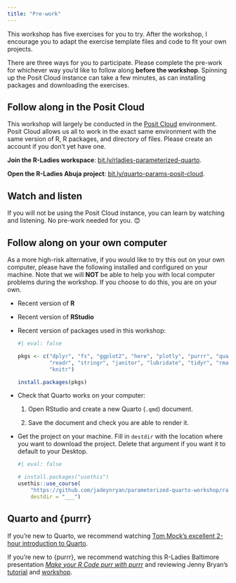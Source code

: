 ```yaml
---
title: "Pre-work"
---
```


This workshop has five exercises for you to try. After the workshop, I encourage you to adapt the exercise template files and code to fit your own projects.

There are three ways for you to participate. Please complete the pre-work for whichever way you'd like to follow along **before the workshop**. Spinning up the Posit Cloud instance can take a few minutes, as can installing packages and downloading the exercises.

## Follow along in the Posit Cloud

This workshop will largely be conducted in the [Posit Cloud](https://posit.cloud/) environment. Posit Cloud allows us all to work in the exact same environment with the same version of R, R packages, and directory of files. Please create an account if you don't yet have one.

**Join the R-Ladies workspace**: [bit.ly/rladies-parameterized-quarto](https://bit.ly/rladies-parameterized-quarto).

**Open the R-Ladies Abuja project**:
[bit.ly/quarto-params-posit-cloud](https://bit.ly/quarto-params-posit-cloud).

## Watch and listen

If you will not be using the Posit Cloud instance, you can learn by watching and listening. No pre-work needed for you. 😊

## Follow along on your own computer

As a more high-risk alternative, if you would like to try this out on your own computer, please have the following installed and configured on your machine. Note that we will **NOT** be able to help you with local computer problems during the workshop. If you choose to do this, you are on your own.

-   Recent version of **R**

-   Recent version of **RStudio**

-   Recent version of packages used in this workshop:

    ``` r
    #| eval: false

    pkgs <- c("dplyr", "fs", "ggplot2", "here", "plotly", "purrr", "quarto", 
              "readr", "stringr", "janitor", "lubridate", "tidyr", "rmarkdown",
              "knitr")

    install.packages(pkgs)
    ```

-   Check that Quarto works on your computer:

    1. Open RStudio and create a new Quarto (`.qmd`) document.

    2. Save the document and check you are able to render it.

-   Get the project on your machine. Fill in `destdir` with the location where you want to download the project. Delete that argument if you want it to default to your Desktop.

    ```r
    #| eval: false

    # install.packages("usethis")
    usethis::use_course(
        "https://github.com/jadeynryan/parameterized-quarto-workshop/raw/main/exercises/exercises.zip",
        destdir = "___")
    ```

## Quarto and {purrr} {#sec-quarto-purrr}

If you're new to Quarto, we recommend watching [Tom Mock's excellent 2-hour introduction to Quarto](https://www.youtube.com/watch?v=yvi5uXQMvu4).

If you're new to {purrr}, we recommend watching this R-Ladies Baltimore presentation [*Make your R Code purr with purrr*](https://www.youtube.com/watch?v=IewsPpjKElc) and reviewing Jenny Bryan's [tutorial](https://jennybc.github.io/purrr-tutorial/) and [workshop](https://github.com/jennybc/row-oriented-workflows).
